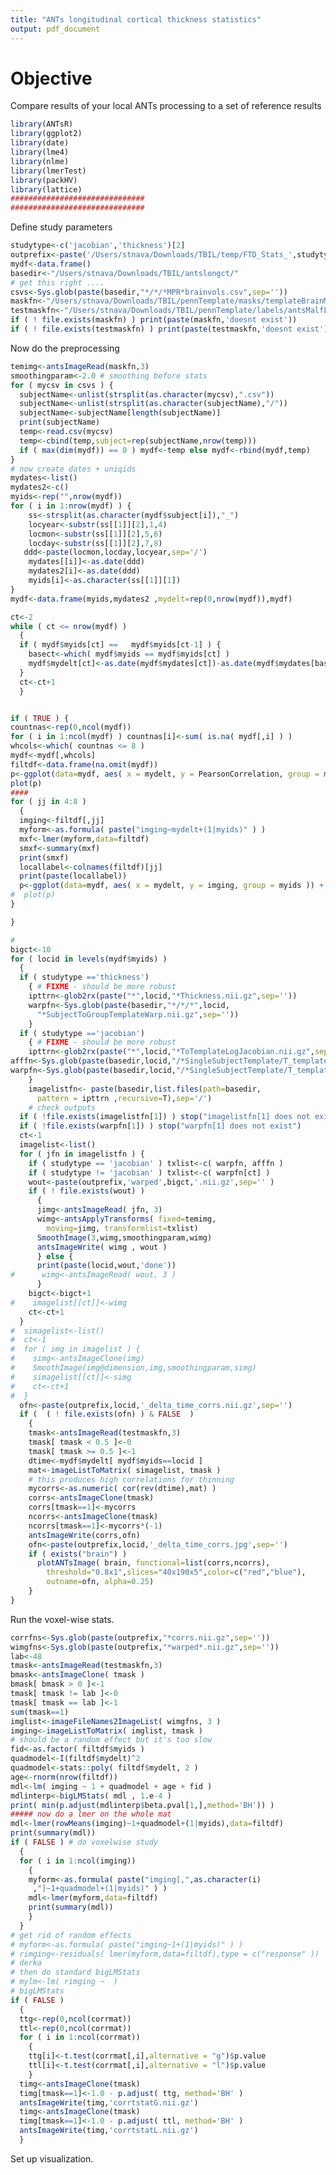 ```yaml
---
title: "ANTs longitudinal cortical thickness statistics"
output: pdf_document
---
```


# Objective
Compare results of your local ANTs processing to a set of reference results

```r
library(ANTsR)
library(ggplot2)
library(date)
library(lme4)
library(nlme)
library(lmerTest)
library(packHV)
library(lattice)
##############################
##############################
```

Define study parameters
```r
studytype<-c('jacobian','thickness')[2]
outprefix<-paste('/Users/stnava/Downloads/TBIL/temp/FTD_Stats_',studytype,sep='')
mydf<-data.frame()
basedir<-"/Users/stnava/Downloads/TBIL/antslongct/"
# get this right ....
csvs<-Sys.glob(paste(basedir,"*/*/*MPR*brainvols.csv",sep=''))
maskfn<-"/Users/stnava/Downloads/TBIL/pennTemplate/masks/templateBrainMaskProbability.nii.gz"
testmaskfn<-"/Users/stnava/Downloads/TBIL/pennTemplate/labels/antsMalfLabels.nii.gz"
if ( ! file.exists(maskfn) ) print(paste(maskfn,'doesnt exist'))
if ( ! file.exists(testmaskfn) ) print(paste(testmaskfn,'doesnt exist'))
```

Now do the preprocessing

```r
temimg<-antsImageRead(maskfn,3)
smoothingparam<-2.0 # smoothing before stats
for ( mycsv in csvs ) {
  subjectName<-unlist(strsplit(as.character(mycsv),".csv"))
  subjectName<-unlist(strsplit(as.character(subjectName),"/"))
  subjectName<-subjectName[length(subjectName)]
  print(subjectName)
  temp<-read.csv(mycsv)
  temp<-cbind(temp,subject=rep(subjectName,nrow(temp)))
  if ( max(dim(mydf)) == 0 ) mydf<-temp else mydf<-rbind(mydf,temp)
}
# now create dates + uniqids
mydates<-list()
mydates2<-c()
myids<-rep("",nrow(mydf))
for ( i in 1:nrow(mydf) ) {
    ss<-strsplit(as.character(mydf$subject[i]),"_")
    locyear<-substr(ss[[1]][2],1,4)
    locmon<-substr(ss[[1]][2],5,6)
    locday<-substr(ss[[1]][2],7,8)
   ddd<-paste(locmon,locday,locyear,sep='/')
    mydates[[i]]<-as.date(ddd)
    mydates2[i]<-as.date(ddd)
    myids[i]<-as.character(ss[[1]][1])
}
mydf<-data.frame(myids,mydates2 ,mydelt=rep(0,nrow(mydf)),mydf)

ct<-2
while ( ct <= nrow(mydf) )
  {
  if ( mydf$myids[ct] ==   mydf$myids[ct-1] ) {
    basect<-which( mydf$myids == mydf$myids[ct] )
    mydf$mydelt[ct]<-as.date(mydf$mydates[ct])-as.date(mydf$mydates[basect[1]])
  }
  ct<-ct+1
  }


if ( TRUE ) {
countnas<-rep(0,ncol(mydf))
for ( i in 1:ncol(mydf) ) countnas[i]<-sum( is.na( mydf[,i] ) )
whcols<-which( countnas <= 8 )
mydf<-mydf[,whcols]
filtdf<-data.frame(na.omit(mydf))
p<-ggplot(data=mydf, aes( x = mydelt, y = PearsonCorrelation, group = myids )) +   geom_line()  + geom_point()
plot(p)
####
for ( jj in 4:8 )
  {
  imging<-filtdf[,jj]
  myform<-as.formula( paste("imging~mydelt+(1|myids)" ) )
  mxf<-lmer(myform,data=filtdf)
  smxf<-summary(mxf)
  print(smxf)
  locallabel<-colnames(filtdf)[jj]
  print(paste(locallabel))
  p<-ggplot(data=mydf, aes( x = mydelt, y = imging, group = myids )) +   geom_line()  + geom_point() + ggtitle(locallabel)
#  plot(p)
}

}

#
bigct<-10
for ( locid in levels(mydf$myids) )
  {
  if ( studytype =='thickness')
    { # FIXME - should be more robust
    ipttrn<-glob2rx(paste("*",locid,"*Thickness.nii.gz",sep=''))
    warpfn<-Sys.glob(paste(basedir,"*/*/*",locid,
      "*SubjectToGroupTemplateWarp.nii.gz",sep=''))
    }
  if ( studytype =='jacobian')
    { # FIXME - should be more robust
    ipttrn<-glob2rx(paste("*",locid,"*ToTemplateLogJacobian.nii.gz",sep=''))
afffn<-Sys.glob(paste(basedir,locid,"/*SingleSubjectTemplate/T_templateSubjectToTemplate0GenericAffine.mat",sep='')) # FIXME - should be like imagelistfn
warpfn<-Sys.glob(paste(basedir,locid,"/*SingleSubjectTemplate/T_templateSubjectToTemplate1Warp.nii.gz",sep=''))# FIXME - should be like imagelistfn
    }
    imagelistfn<- paste(basedir,list.files(path=basedir,
      pattern = ipttrn ,recursive=T),sep='/')
    # check outputs
  if ( !file.exists(imagelistfn[1]) ) stop("imagelistfn[1] does not exist")
  if ( !file.exists(warpfn[1]) ) stop("warpfn[1] does not exist")
  ct<-1
  imagelist<-list()
  for ( jfn in imagelistfn ) {
    if ( studytype == 'jacobian' ) txlist<-c( warpfn, afffn )
    if ( studytype != 'jacobian' ) txlist<-c( warpfn[ct] )
    wout<-paste(outprefix,'warped',bigct,'.nii.gz',sep='' )
    if ( ! file.exists(wout) )
      {
      jimg<-antsImageRead( jfn, 3)
      wimg<-antsApplyTransforms( fixed=temimg,
        moving=jimg, transformlist=txlist)
      SmoothImage(3,wimg,smoothingparam,wimg)
      antsImageWrite( wimg , wout )
      } else {
      print(paste(locid,wout,'done'))
#      wimg<-antsImageRead( wout, 3 )
      }
    bigct<-bigct+1
#    imagelist[[ct]]<-wimg
    ct<-ct+1
  }
#  simagelist<-list()
#  ct<-1
#  for ( img in imagelist ) {
#    simg<-antsImageClone(img)
#    SmoothImage(img@dimension,img,smoothingparam,simg)
#    simagelist[[ct]]<-simg
#    ct<-ct+1
#  }
  ofn<-paste(outprefix,locid,'_delta_time_corrs.nii.gz',sep='')
  if (  ( ! file.exists(ofn) ) & FALSE  )
    {
    tmask<-antsImageRead(testmaskfn,3)
    tmask[ tmask < 0.5 ]<-0
    tmask[ tmask >= 0.5 ]<-1
    dtime<-mydf$mydelt[ mydf$myids==locid ]
    mat<-imageListToMatrix( simagelist, tmask )
    # this produces high correlations for thinning
    mycorrs<-as.numeric( cor(rev(dtime),mat) )
    corrs<-antsImageClone(tmask)
    corrs[tmask==1]<-mycorrs
    ncorrs<-antsImageClone(tmask)
    ncorrs[tmask==1]<-mycorrs*(-1)
    antsImageWrite(corrs,ofn)
    ofn<-paste(outprefix,locid,'_delta_time_corrs.jpg',sep='')
    if ( exists("brain") )
      plotANTsImage( brain, functional=list(corrs,ncorrs),
        threshold="0.8x1",slices="40x190x5",color=c("red","blue"),
        outname=ofn, alpha=0.25)
    }
}
```

Run the voxel-wise stats.

```r
corrfns<-Sys.glob(paste(outprefix,"*corrs.nii.gz",sep=''))
wimgfns<-Sys.glob(paste(outprefix,"*warped*.nii.gz",sep=''))
lab<-48
tmask<-antsImageRead(testmaskfn,3)
bmask<-antsImageClone( tmask )
bmask[ bmask > 0 ]<-1
tmask[ tmask != lab ]<-0
tmask[ tmask == lab ]<-1
sum(tmask==1)
imglist<-imageFileNames2ImageList( wimgfns, 3 )
imging<-imageListToMatrix( imglist, tmask )
# should be a random effect but it's too slow
fid<-as.factor( filtdf$myids )
quadmodel<-I(filtdf$mydelt)^2
quadmodel<-stats::poly( filtdf$mydelt, 2 )
age<-rnorm(nrow(filtdf))
mdl<-lm( imging ~ 1 + quadmodel + age + fid )
mdlinterp<-bigLMStats( mdl , 1.e-4 )
print( min(p.adjust(mdlinterp$beta.pval[1,],method='BH')) )
##### now do a lmer on the whole mat
mdl<-lmer(rowMeans(imging)~1+quadmodel+(1|myids),data=filtdf)
print(summary(mdl))
if ( FALSE ) # do voxelwise study
  {
  for ( i in 1:ncol(imging))
    {
    myform<-as.formula( paste("imging[,",as.character(i)
     ,"]~1+quadmodel+(1|myids)" ) )
    mdl<-lmer(myform,data=filtdf)
    print(summary(mdl))
    }
  }
# get rid of random effects
# myform<-as.formula( paste("imging~1+(1|myids)" ) )
# rimging<-residuals( lmer(myform,data=filtdf),type = c("response" ))
# derka
# then do standard bigLMStats
# mylm<-lm( rimging ~  )
# bigLMStats
if ( FALSE )
  {
  ttg<-rep(0,ncol(corrmat))
  ttl<-rep(0,ncol(corrmat))
  for ( i in 1:ncol(corrmat))
    {
    ttg[i]<-t.test(corrmat[,i],alternative = "g")$p.value
    ttl[i]<-t.test(corrmat[,i],alternative = "l")$p.value
    }
  timg<-antsImageClone(tmask)
  timg[tmask==1]<-1.0 - p.adjust( ttg, method='BH' )
  antsImageWrite(timg,'corrtstatG.nii.gz')
  timg<-antsImageClone(tmask)
  timg[tmask==1]<-1.0 - p.adjust( ttl, method='BH' )
  antsImageWrite(timg,'corrtstatL.nii.gz')
  }
```


Set up visualization.
